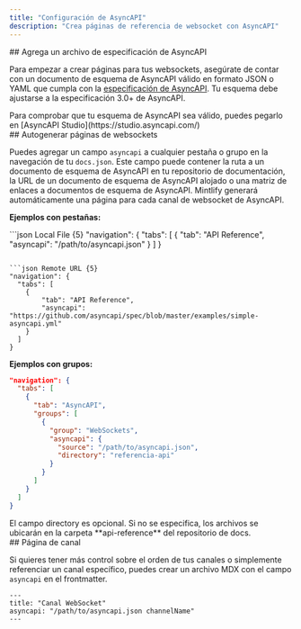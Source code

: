 ```yaml
---
title: "Configuración de AsyncAPI"
description: "Crea páginas de referencia de websocket con AsyncAPI"
---
```


<div id="add-an-asyncapi-specification-file">
  ## Agrega un archivo de especificación de AsyncAPI
</div>

Para empezar a crear páginas para tus websockets, asegúrate de contar con un documento de esquema de AsyncAPI válido en formato JSON o YAML que cumpla con la [especificación de AsyncAPI](https://www.asyncapi.com/docs/reference/specification/v3.0.0). Tu esquema debe ajustarse a la especificación 3.0+ de AsyncAPI.

<Tip>
  Para comprobar que tu esquema de AsyncAPI sea válido, puedes pegarlo en
  [AsyncAPI Studio](https://studio.asyncapi.com/)
</Tip>

<div id="auto-populate-websockets-pages">
  ## Autogenerar páginas de websockets
</div>

Puedes agregar un campo `asyncapi` a cualquier pestaña o grupo en la navegación de tu `docs.json`. Este campo puede contener la ruta a un documento de esquema de AsyncAPI en tu repositorio de documentación, la URL de un documento de esquema de AsyncAPI alojado o una matriz de enlaces a documentos de esquema de AsyncAPI. Mintlify generará automáticamente una página para cada canal de websocket de AsyncAPI.

**Ejemplos con pestañas:**

<CodeGroup>
  ```json Local File {5}
  "navigation": {
    "tabs": [
      {
          "tab": "API Reference",
          "asyncapi": "/path/to/asyncapi.json"
      }
    ]
  }

  ```

  ```json Remote URL {5}
  "navigation": {
    "tabs": [
      {
          "tab": "API Reference",
          "asyncapi": "https://github.com/asyncapi/spec/blob/master/examples/simple-asyncapi.yml"
      }
    ]
  }
  ```
</CodeGroup>

**Ejemplos con grupos:**

```json {8-11}
"navigation": {
  "tabs": [
    {
      "tab": "AsyncAPI",
      "groups": [
        {
          "group": "WebSockets",
          "asyncapi": {
            "source": "/path/to/asyncapi.json",
            "directory": "referencia-api"
          }
        }
      ]
    }
  ]
}
```

<Note>
  El campo directory es opcional. Si no se especifica, los archivos se ubicarán en
  la carpeta **api-reference** del repositorio de docs.
</Note>

<div id="channel-page">
  ## Página de canal
</div>

Si quieres tener más control sobre el orden de tus canales o simplemente referenciar un canal específico, puedes crear un archivo MDX con el campo `asyncapi` en el frontmatter.

```mdx
---
title: "Canal WebSocket"
asyncapi: "/path/to/asyncapi.json channelName"
---
```